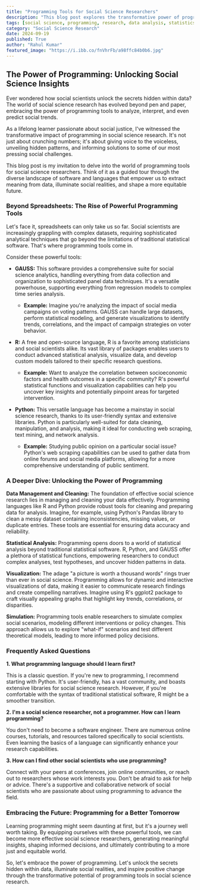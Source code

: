 ```yaml
---
title: "Programming Tools for Social Science Researchers"
description: "This blog post explores the transformative power of programming tools in social science research, highlighting how languages like R, Python, and GAUSS empower researchers to analyze complex datasets, uncover hidden patterns, and inform solutions to social challenges."
tags: [social science, programming, research, data analysis, statistics, R, Python, GAUSS, visualization, data science, social justice]
category: "Social Science Research"
date: 2024-09-19
published: True
author: "Rahul Kumar"
featured_image: "https://i.ibb.co/fnVhrFb/a98ffc84b0b6.jpg"
---
```


## The Power of Programming: Unlocking Social Science Insights

Ever wondered how social scientists unlock the secrets hidden within data? The world of social science research has evolved beyond pen and paper, embracing the power of programming tools to analyze, interpret, and even predict social trends. 

As a lifelong learner passionate about social justice, I've witnessed the transformative impact of programming in social science research. It's not just about crunching numbers; it's about giving voice to the voiceless, unveiling hidden patterns, and informing solutions to some of our most pressing social challenges.

This blog post is my invitation to delve into the world of programming tools for social science researchers.  Think of it as a guided tour through the diverse landscape of software and languages that empower us to extract meaning from data, illuminate social realities, and shape a more equitable future.

### Beyond Spreadsheets: The Rise of Powerful Programming Tools

Let's face it, spreadsheets can only take us so far.  Social scientists are increasingly grappling with complex datasets, requiring sophisticated analytical techniques that go beyond the limitations of traditional statistical software.  That's where programming tools come in.

Consider these powerful tools:

* **GAUSS:** This software provides a comprehensive suite for social science analytics, handling everything from data collection and organization to sophisticated panel data techniques. It's a versatile powerhouse, supporting everything from regression models to complex time series analysis. 
    * **Example:** Imagine you're analyzing the impact of social media campaigns on voting patterns. GAUSS can handle large datasets, perform statistical modeling, and generate visualizations to identify trends, correlations, and the impact of campaign strategies on voter behavior.

* **R:** A free and open-source language, R is a favorite among statisticians and social scientists alike. Its vast library of packages enables users to conduct advanced statistical analysis, visualize data, and develop custom models tailored to their specific research questions.
    * **Example:** Want to analyze the correlation between socioeconomic factors and health outcomes in a specific community? R's powerful statistical functions and visualization capabilities can help you uncover key insights and potentially pinpoint areas for targeted intervention.

* **Python:**  This versatile language has become a mainstay in social science research, thanks to its user-friendly syntax and extensive libraries. Python is particularly well-suited for data cleaning, manipulation, and analysis, making it ideal for conducting web scraping, text mining, and network analysis.
    * **Example:** Studying public opinion on a particular social issue? Python's web scraping capabilities can be used to gather data from online forums and social media platforms, allowing for a more comprehensive understanding of public sentiment.

###  A Deeper Dive:  Unlocking the Power of Programming 

**Data Management and Cleaning:**  The foundation of effective social science research lies in managing and cleaning your data effectively. Programming languages like R and Python provide robust tools for cleaning and preparing data for analysis. Imagine, for example, using Python's Pandas library to clean a messy dataset containing inconsistencies, missing values, or duplicate entries. These tools are essential for ensuring data accuracy and reliability. 

**Statistical Analysis:**  Programming opens doors to a world of statistical analysis beyond traditional statistical software.  R, Python, and GAUSS offer a plethora of statistical functions, empowering researchers to conduct complex analyses, test hypotheses, and uncover hidden patterns in data. 

**Visualization:**  The adage "a picture is worth a thousand words" rings truer than ever in social science.  Programming allows for dynamic and interactive visualizations of data, making it easier to communicate research findings and create compelling narratives.  Imagine using R's ggplot2 package to craft visually appealing graphs that highlight key trends, correlations, or disparities.  

**Simulation:**  Programming tools enable researchers to simulate complex social scenarios, modeling different interventions or policy changes.  This approach allows us to explore "what-if" scenarios and test different theoretical models, leading to more informed policy decisions. 

###  Frequently Asked Questions

**1. What programming language should I learn first?**

This is a classic question.  If you're new to programming, I recommend starting with Python. It's user-friendly, has a vast community, and boasts extensive libraries for social science research. However, if you're comfortable with the syntax of traditional statistical software, R might be a smoother transition. 

**2. I'm a social science researcher, not a programmer. How can I learn programming?**

You don't need to become a software engineer. There are numerous online courses, tutorials, and resources tailored specifically to social scientists.  Even learning the basics of a language can significantly enhance your research capabilities. 

**3. How can I find other social scientists who use programming?**

Connect with your peers at conferences, join online communities, or reach out to researchers whose work interests you.  Don't be afraid to ask for help or advice.  There's a supportive and collaborative network of social scientists who are passionate about using programming to advance the field.

### Embracing the Future:  Programming for a Better Tomorrow

Learning programming might seem daunting at first, but it's a journey well worth taking. By equipping ourselves with these powerful tools, we can become more effective social science researchers, generating meaningful insights, shaping informed decisions, and ultimately contributing to a more just and equitable world.  

So, let's embrace the power of programming.  Let's unlock the secrets hidden within data, illuminate social realities, and inspire positive change through the transformative potential of programming tools in social science research. 